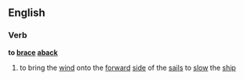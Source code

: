 ==English==
===Verb===
'''to [[brace]] [[aback]]'''
#{{nautical}} to bring the [[wind]] onto the [[forward]] [[side]] of the [[sail]]s to [[slow]] the [[ship]]